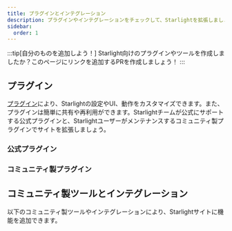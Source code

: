 ```yaml
---
title: プラグインとインテグレーション
description: プラグインやインテグレーションをチェックして、Starlightを拡張しましょう！
sidebar:
  order: 1
---
```


:::tip[自分のものを追加しよう！]
Starlight向けのプラグインやツールを作成しましたか？このページにリンクを追加するPRを作成しましょう！
:::

## プラグイン

[プラグイン](/ja/reference/plugins/)により、Starlightの設定やUI、動作をカスタマイズできます。また、プラグインは簡単に共有や再利用ができます。Starlightチームが公式にサポートする公式プラグインと、Starlightユーザーがメンテナンスするコミュニティ製プラグインでサイトを拡張しましょう。

### 公式プラグイン

<CardGrid>
	<LinkCard
		href="/guides/site-search/#algolia-docsearch"
		title="Algolia DocSearch"
		description="デフォルトの検索プロバイダーであるPagefindを、Algolia DocSearchに置き換えます。"
	/>
</CardGrid>

### コミュニティ製プラグイン

<CardGrid>
	<LinkCard
		href="https://github.com/HiDeoo/starlight-links-validator"
		title="starlight-links-validator"
		description="Starlightページ内のリンクが壊れていないかをチェックします。"
	/>
	<LinkCard
		href="https://github.com/HiDeoo/starlight-typedoc"
		title="starlight-typedoc"
		description="TypeDocにより、TypeScriptコードからStarlightページを生成します。"
	/>
	<LinkCard
		href="https://github.com/HiDeoo/starlight-blog"
		title="starlight-blog"
		description="ドキュメントサイトにブログを追加します。"
	/>
	<LinkCard
		href="https://github.com/HiDeoo/starlight-openapi"
		title="starlight-openapi"
		description="OpenAPI/Swaggerの仕様からドキュメントページを作成します。"
	/>
	<LinkCard
		href="https://github.com/HiDeoo/starlight-obsidian"
		title="starlight-obsidian"
		description="Obsidianの保管庫をStarlightサイトに公開します。"
	/>
	<LinkCard
		href="https://astro-ghostcms.xyz/intro/starlight/install/"
		title="starlight-ghostcms"
		description="GhostCMSのブログ投稿をStarlightドキュメントに追加します。"
	/>
</CardGrid>

## コミュニティ製ツールとインテグレーション


以下のコミュニティ製ツールやインテグレーションにより、Starlightサイトに機能を追加できます。

<CardGrid>
	<LinkCard
		href="https://www.feelback.dev/blog/new-astro-starlight-integration/"
		title="FeelBack"
		description="ユーザーフィードバックシステムをドキュメントページに追加します。"
	/>
	<LinkCard
		href="https://github.com/val-town/notion-to-astro"
		title="notion-to-astro"
		description="NotionのエクスポートをAstro Starlightドキュメントに変換します。"
	/>
	<LinkCard
		href="https://github.com/mattjennings/astro-live-code"
		title="astro-live-code"
		description="MDXコードブロックをインタラクティブなコンポーネントとしてレンダリングします。"
	/>
	<LinkCard
		href="https://github.com/HiDeoo/starlight-i18n"
		title="starlight-i18n"
		description="Starlightページの翻訳を支援するVisual Studio Code拡張機能です。"
	/>
</CardGrid>

